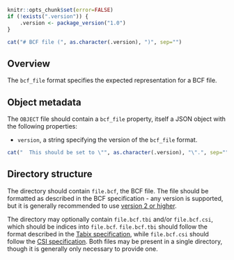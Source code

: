 ```r
knitr::opts_chunk$set(error=FALSE)
if (!exists(".version")) {
    .version <- package_version("1.0")
}
```

```r
cat("# BCF file (", as.character(.version), ")", sep="")
```

## Overview

The `bcf_file` format specifies the expected representation for a BCF file.

## Object metadata

The `OBJECT` file should contain a `bcf_file` property, itself a JSON object with the following properties:

- `version`, a string specifying the version of the `bcf_file` format.
```r
cat("  This should be set to \"", as.character(.version), "\".", sep="")
```

## Directory structure

The directory should contain `file.bcf`, the BCF file.
The file should be formatted as described in the BCF specification - 
any version is supported, but it is generally recommended to use [version 2 or higher](https://samtools.github.io/hts-specs/BCFv2_qref.pdf).

The directory may optionally contain `file.bcf.tbi` and/or `file.bcf.csi`, which should be indices into `file.bcf`.
`file.bcf.tbi` should follow the format described in the [Tabix specification](https://samtools.github.io/hts-specs/tabix.pdf),
while `file.bcf.csi` should follow the [CSI specification](https://samtools.github.io/hts-specs/CSIv1.pdf).
Both files may be present in a single directory, though it is generally only necessary to provide one.
